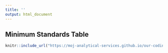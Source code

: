 ```yaml
---
title: ''
output: html_document
---
```


## Minimum Standards Table {#msctable}

```r
knitr::include_url("https://moj-analytical-services.github.io/our-coding-standards/web/", height = 5000)
```